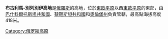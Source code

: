 '''布古利馬-別列別伊高地'''是[[俄羅斯|俄羅斯]]的高地，位於[[東歐平原|東歐平原]]以西[[東歐平原|東歐平原]]的東部，由[[巴什科爾托斯坦共和國|巴什科爾托斯坦共和國]]、[[韃靼斯坦共和國|韃靼斯坦共和國]]和[[奧倫堡州|奧倫堡州]]負責管轄，最高點海拔高度418米。

{{coord|54|30|N|53|00|E|region:RU_type:mountain_source:kolossus-dewiki|display=title}}

{{Russia-geo-stub}}
[[Category:俄罗斯高原|Category:俄罗斯高原]]